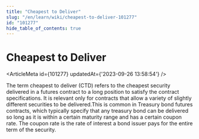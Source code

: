 ```yaml
---
title: "Cheapest to Deliver"
slug: "/en/learn/wiki/cheapest-to-deliver-101277"
id: "101277"
hide_table_of_contents: true
---
```



# Cheapest to Deliver

<ArticleMeta id={101277} updatedAt={'2023-09-26 13:58:54'} />
<div className='border-solid border-b border-t-0 my-4 border-[var(--ifm-color-gray-300)]' />

The term cheapest to deliver (CTD) refers to the cheapest security delivered in a futures contract to a long position to satisfy the contract specifications. It is relevant only for contracts that allow a variety of slightly different securities to be delivered.This is common in Treasury bond futures contracts, which typically specify that any treasury bond can be delivered so long as it is within a certain maturity range and has a certain coupon rate. The coupon rate is the rate of interest a bond issuer pays for the entire term of the security.
